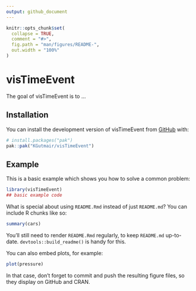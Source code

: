 ```yaml
---
output: github_document
---
```


<!-- README.md is generated from README.Rmd. Please edit that file -->

```r
knitr::opts_chunk$set(
  collapse = TRUE,
  comment = "#>",
  fig.path = "man/figures/README-",
  out.width = "100%"
)
```

# visTimeEvent

<!-- badges: start -->
<!-- badges: end -->

The goal of visTimeEvent is to ...

## Installation

You can install the development version of visTimeEvent from [GitHub](https://github.com/) with:

``` r
# install.packages("pak")
pak::pak("KGutmair/visTimeEvent")
```

## Example

This is a basic example which shows you how to solve a common problem:

```r
library(visTimeEvent)
## basic example code
```

What is special about using `README.Rmd` instead of just `README.md`? You can include R chunks like so:

```r
summary(cars)
```

You'll still need to render `README.Rmd` regularly, to keep `README.md` up-to-date. `devtools::build_readme()` is handy for this.

You can also embed plots, for example:

```r
plot(pressure)
```

In that case, don't forget to commit and push the resulting figure files, so they display on GitHub and CRAN.
